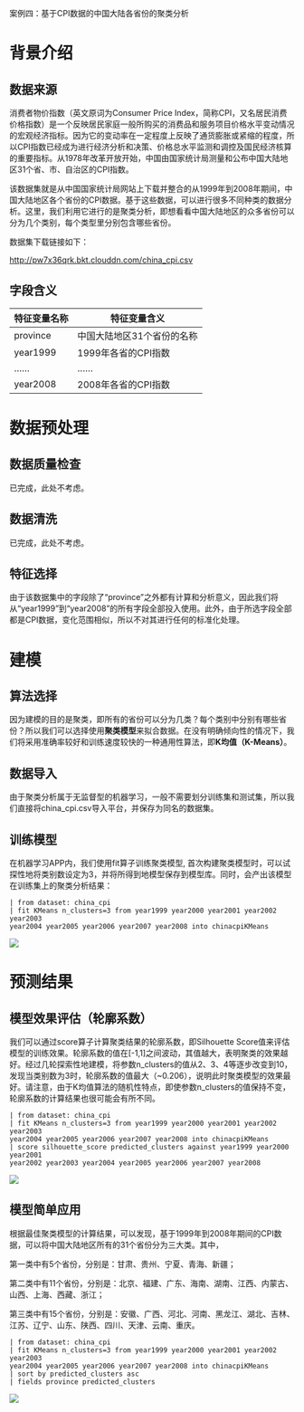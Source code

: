 案例四：基于CPI数据的中国大陆各省份的聚类分析

# 背景介绍

## 数据来源

消费者物价指数（英文原词为Consumer Price Index，简称CPI，又名居民消费价格指数）是一个反映居民家庭一般所购买的消费品和服务项目价格水平变动情况的宏观经济指标。因为它的变动率在一定程度上反映了通货膨胀或紧缩的程度，所以CPI指数已经成为进行经济分析和决策、价格总水平监测和调控及国民经济核算的重要指标。从1978年改革开放开始，中国由国家统计局测量和公布中国大陆地区31个省、市、自治区的CPI指数。

该数据集就是从中国国家统计局网站上下载并整合的从1999年到2008年期间，中国大陆地区各个省份的CPI数据。基于这些数据，可以进行很多不同种类的数据分析。这里，我们利用它进行的是聚类分析，即想看看中国大陆地区的众多省份可以分为几个类别，每个类型里分别包含哪些省份。

数据集下载链接如下：

<http://pw7x36qrk.bkt.clouddn.com/china_cpi.csv>

## 字段含义

| **特征变量名称** | **特征变量含义**           |
|------------------|--------------------------- |
| province         | 中国大陆地区31个省份的名称   |
| year1999         | 1999年各省的CPI指数         |
| ……               | ……                         |
| year2008         | 2008年各省的CPI指数         |

# 数据预处理

## 数据质量检查

已完成，此处不考虑。

## 数据清洗

已完成，此处不考虑。

## 特征选择

由于该数据集中的字段除了“province”之外都有计算和分析意义，因此我们将从“year1999”到“year2008”的所有字段全部投入使用。此外，由于所选字段全部都是CPI数据，变化范围相似，所以不对其进行任何的标准化处理。

# 建模

## 算法选择

因为建模的目的是聚类，即所有的省份可以分为几类？每个类别中分别有哪些省份？所以我们可以选择使用**聚类模型**来拟合数据。在没有明确倾向性的情况下，我们将采用准确率较好和训练速度较快的一种通用性算法，即**K均值（K-Means）**。

## 数据导入

由于聚类分析属于无监督型的机器学习，一般不需要划分训练集和测试集，所以我们直接将china_cpi.csv导入平台，并保存为同名的数据集。

## 训练模型

在机器学习APP内，我们使用fit算子训练聚类模型,
首次构建聚类模型时，可以试探性地将类别数设定为3，并将所得到地模型保存到模型库。同时，会产出该模型在训练集上的聚类分析结果：

```
| from dataset: china_cpi
| fit KMeans n_clusters=3 from year1999 year2000 year2001 year2002 year2003
year2004 year2005 year2006 year2007 year2008 into chinacpiKMeans
```

![](https://dn-odum9helk.qbox.me/Frg3d5Tn_YFNdTgnYl4Uj2335TIa)


# 预测结果

## 模型效果评估（轮廓系数）

我们可以通过score算子计算聚类结果的轮廓系数，即Silhouette
Score值来评估模型的训练效果。轮廓系数的值在[-1,1]之间波动，其值越大，表明聚类的效果越好。经过几轮探索性地建模，将参数n_clusters的值从2、3、4等逐步改变到10，发现当类别数为3时，轮廓系数的值最大（\~0.206），说明此时聚类模型的效果最好。请注意，由于K均值算法的随机性特点，即使参数n_clusters的值保持不变，轮廓系数的计算结果也很可能会有所不同。

```
| from dataset: china_cpi
| fit KMeans n_clusters=3 from year1999 year2000 year2001 year2002 year2003
year2004 year2005 year2006 year2007 year2008 into chinacpiKMeans
| score silhouette_score predicted_clusters against year1999 year2000 year2001
year2002 year2003 year2004 year2005 year2006 year2007 year2008
```

![](https://dn-odum9helk.qbox.me/FhWVQ7iFvD1ufSkAgH3GeFvOYQAR)

## 模型简单应用

根据最佳聚类模型的计算结果，可以发现，基于1999年到2008年期间的CPI数据，可以将中国大陆地区所有的31个省份分为三大类。其中，

第一类中有5个省份，分别是：甘肃、贵州、宁夏、青海、新疆；

第二类中有11个省份，分别是：北京、福建、广东、海南、湖南、江西、内蒙古、山西、上海、西藏、浙江；

第三类中有15个省份，分别是：安徽、广西、河北、河南、黑龙江、湖北、吉林、江苏、辽宁、山东、陕西、四川、天津、云南、重庆。

```
| from dataset: china_cpi
| fit KMeans n_clusters=3 from year1999 year2000 year2001 year2002 year2003
year2004 year2005 year2006 year2007 year2008 into chinacpiKMeans
| sort by predicted_clusters asc
| fields province predicted_clusters
```

![](https://dn-odum9helk.qbox.me/FrG1I8giH5GvYs96YUcE5-uyvggJ)
